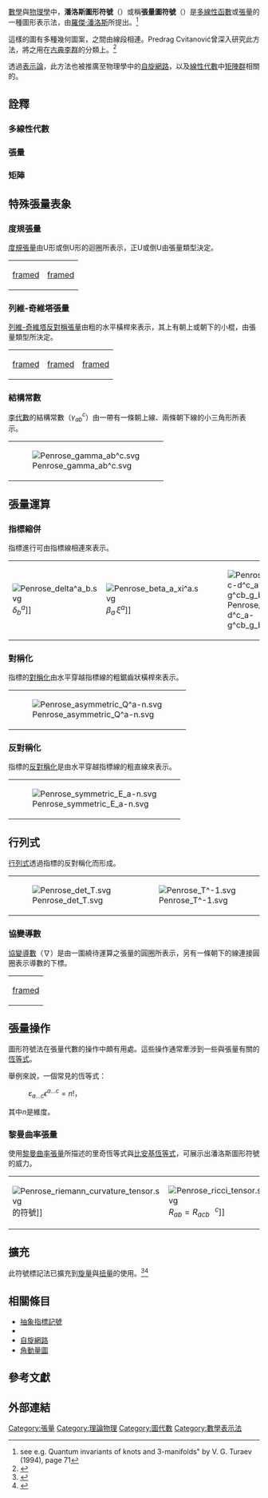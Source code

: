 [[數學|數學]]與[[物理學|物理學]]中，'''潘洛斯圖形符號'''（{{lang-en|Penrose graphical notation}}）或稱'''張量圖符號'''（{{lang|en|tensor diagram notation}}）是[[多線性函數|多線性函數]]或[[張量|張量]]的一種圖形表示法，由[[羅傑·潘洛斯|羅傑·潘洛斯]]所提出。<ref>see e.g. Quantum invariants of knots and 3-manifolds" by V. G. Turaev (1994), page 71</ref>

這樣的圖有多種幾何圖案，之間由線段相連。Predrag Cvitanović曾深入研究此方法，將之用在[[古典李群|古典李群]]的分類上。<ref>{{cite book |author=[[Predrag_Cvitanović|Predrag Cvitanović]] |year=2008 |title=Group Theory: Birdtracks, Lie's, and Exceptional Groups |publisher=Princeton University Press |url=http://birdtracks.eu/ |access-date=2015-05-23 |archive-date=2011-07-20 |archive-url=https://web.archive.org/web/20110720154003/http://birdtracks.eu/ |dead-url=no }}</ref>

透過[[表示論|表示論]]，此方法也被推廣至物理學中的[[自旋網路|自旋網路]]，以及[[線性代數|線性代數]]中[[矩陣群|矩陣群]]相關的{{le|跡數圖|trace diagram}}。

== 詮釋 ==

===多線性代數===

===張量===

===矩陣===


==特殊張量表象==
===度規張量===
[[度規張量|度規張量]]由U形或倒U形的迴圈所表示，正U或倒U由張量類型決定。
{|
|[[File:Penrose_g.svg|framed]]
|[[File:Penrose_g_ab.svg|framed]]
|}

===列維-奇維塔張量===
[[列維-奇維塔張量|列維-奇維塔反對稱張量]]由粗的水平橫桿來表示，其上有朝上或朝下的小棍，由張量類型所決定。
{|
|valign="top"|[[File:Penrose_varepsilon_a-n.svg|framed]]
|valign="top"|[[File:Penrose_epsilon^a-n.svg|framed]]
|valign="top"|[[File:Penrose_varepsilon_a-n_epsilon^a-n.svg|framed]]
|}

===結構常數===
[[李代數|李代數]]的結構常數（<math>{\gamma_{ab}}^c</math>）由一帶有一條朝上線、兩條朝下線的小三角形所表示。
{|
|[[File:Penrose_gamma_ab^c.svg|thumb]]
|}
<!-- |[[File:Penrose_killing_form.svg|thumb]] <math>\kappa_{\alpha\beta}=\kappa_{\beta\alpha}=\gamma_{\alpha\zeta}^{\ \ \xi}\,\gamma_{\beta\xi}^{\ \ \zeta}</math>]]
|}  -->

== 張量運算 ==
===指標縮併===
指標進行{{le|張量縮併|Tensor contraction}}可由指標線相連來表示。
{|
|[[File:Penrose_delta^a_b.svg|thumb]] <math>\delta^a_b</math>]]
|[[File:Penrose_beta_a_xi^a.svg|thumb]] <math>\beta_a\,\xi^a</math>]]
|[[File:Penrose_g_ab_g^bc-d^c_a-g^cb_g_ba.svg|thumb]]
|}

===對稱化===
指標的[[對稱張量|對稱化]]由水平穿越指標線的粗鋸齒狀橫桿來表示。
{|
|[[File:Penrose_asymmetric_Q^a-n.svg|thumb]]
|}

===反對稱化===
指標的[[反對稱張量|反對稱化]]是由水平穿越指標線的粗直線來表示。
{|
|[[File:Penrose_symmetric_E_a-n.svg|thumb]]
|}

== 行列式 ==
[[行列式|行列式]]透過指標的反對稱化而形成。
{|
|[[File:Penrose_det_T.svg|thumb]]
|[[File:Penrose_T^-1.svg|thumb]]
|}

===協變導數===
[[協變導數|協變導數]]（<math>\nabla</math>）是由一圍繞待運算之張量的圓圈所表示，另有一條朝下的線連接圓圈表示導數的下標。
{|
|[[File:Penrose_covariant_derivate.svg|framed]]
|}

== 張量操作 ==
圖形符號法在張量代數的操作中頗有用處。這些操作通常牽涉到一些與張量有關的[[恆等式|恆等式]]。

舉例來說，一個常見的恆等式：
: <math>\varepsilon_{a...c} \epsilon^{a...c} = n!</math>，

其中''n''是維度。

===黎曼曲率張量===
使用[[黎曼曲率張量|黎曼曲率張量]]所描述的里奇恆等式與[[比安基恆等式|比安基恆等式]]，可展示出潘洛斯圖形符號的威力。
{|
|[[File:Penrose_riemann_curvature_tensor.svg|thumb]]的符號]]
|[[File:Penrose_ricci_tensor.svg|thumb]] <math>R_{ab} = R_{acb}^{\ \ \ c}</math>]]
|[[File:Penrose_ricci_identity.svg|thumb]]
|[[File:Penrose_bianchi_identity.svg|thumb]]<math>\nabla_{[a} R_{bc]d}^{\ \ \ e} = 0</math>]]
|}

== 擴充 ==
此符號標記法已擴充到[[旋量|旋量]]與[[扭量|扭量]]的使用。<ref>{{cite book |title=Spinors and Space-Time: Vol I, Two-Spinor Calculus and Relativistic Fields |last1=Penrose |first1=R. |last2=Rindler |first2=W. |pages=424–434 |year=1984 |publisher=Cambridge University Press |isbn=0-521-24527-3 |url=http://books.google.com/books?id=CzhhKkf1xJUC |access-date=2015-05-23 |archive-date=2014-01-03 |archive-url=https://web.archive.org/web/20140103144158/http://books.google.com/books?id=CzhhKkf1xJUC |dead-url=no }}</ref><ref>{{cite book |title=Spinors and Space-Time: Vol. II, Spinor and Twistor Methods in Space-Time Geometry |last1=Penrose |first1=R. |last2=Rindler |first2=W. |year=1986 |publisher=Cambridge University Press |isbn=0-521-25267-9 |url=http://books.google.com/books?id=f0mgGmtx0GEC |access-date=2015-05-23 |archive-date=2014-01-03 |archive-url=https://web.archive.org/web/20140103141605/http://books.google.com/books?id=f0mgGmtx0GEC |dead-url=no }}</ref>

== 相關條目 ==
* [[抽象指標記號|抽象指標記號]]
* {{le|里奇微積分|Ricci calculus}}
* [[自旋網路|自旋網路]]
* [[角動量圖|角動量圖]]

== 參考文獻 ==
{{reflist}}

== 外部連結 ==
{{Commons category|Penrose graphical notation}}

{{Roger Penrose}}

[[Category:張量|Category:張量]]
[[Category:理論物理|Category:理論物理]]
[[Category:圖代數|Category:圖代數]]
[[Category:數學表示法|Category:數學表示法]]